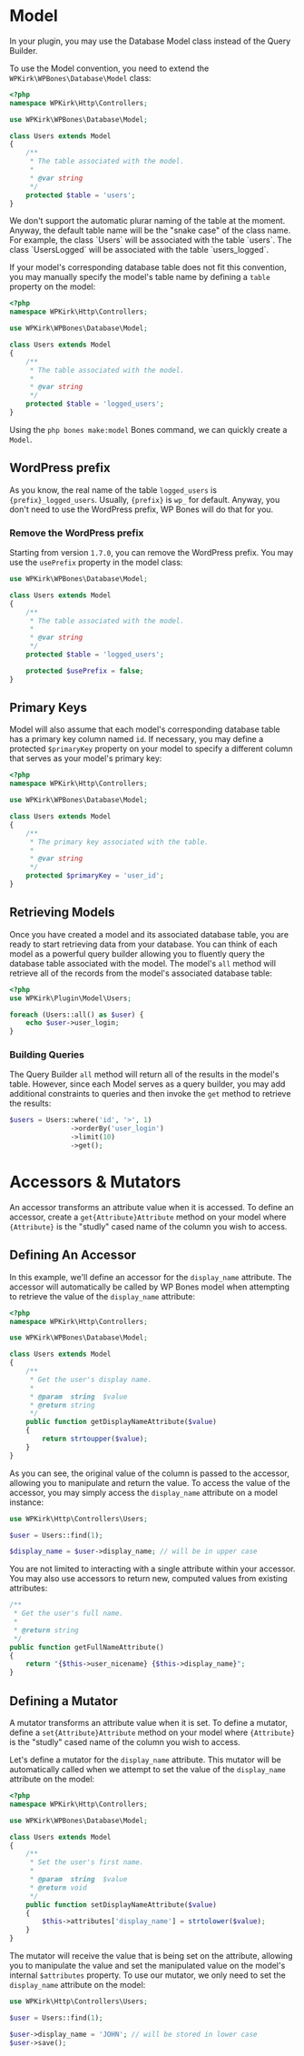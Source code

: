 
# Model

In your plugin, you may use the Database Model class instead of the Query Builder.

To use the Model convention, you need to extend the `WPKirk\WPBones\Database\Model` class:

```php copy
<?php
namespace WPKirk\Http\Controllers;

use WPKirk\WPBones\Database\Model;

class Users extends Model
{
    /**
     * The table associated with the model.
     *
     * @var string
     */
    protected $table = 'users';
}
```

<Callout type="warning">
We don't support the automatic plurar naming of the table at the moment. Anyway, the default table name will be the "snake case" of the class name. For example, the class `Users` will be associated with the table `users`. The class `UsersLogged` will be associated with the table `users_logged`.
</Callout>

If your model's corresponding database table does not fit this convention, you may manually specify the model's table name by defining a `table` property on the model:

```php copy
<?php
namespace WPKirk\Http\Controllers;

use WPKirk\WPBones\Database\Model;

class Users extends Model
{
    /**
     * The table associated with the model.
     *
     * @var string
     */
    protected $table = 'logged_users';
}
```

Using the `php bones make:model` Bones command, we can quickly create a `Model`.

## WordPress prefix

As you know, the real name of the table `logged_users` is `{prefix}_logged_users`. Usually, `{prefix}` is `wp_` for default. Anyway, you don't need to use the WordPress prefix, WP Bones will do that for you.

### Remove the WordPress prefix

Starting from version `1.7.0`, you can remove the WordPress prefix. You may use the `usePrefix` property in the model class:

```php copy {12}
use WPKirk\WPBones\Database\Model;

class Users extends Model
{
    /**
     * The table associated with the model.
     *
     * @var string
     */
    protected $table = 'logged_users';

    protected $usePrefix = false;
}
```

## Primary Keys

Model will also assume that each model's corresponding database table has a primary key column named `id`. If necessary, you may define a protected `$primaryKey` property on your model to specify a different column that serves as your model's primary key:

```php copy
<?php
namespace WPKirk\Http\Controllers;

use WPKirk\WPBones\Database\Model;

class Users extends Model
{
    /**
     * The primary key associated with the table.
     *
     * @var string
     */
    protected $primaryKey = 'user_id';
}
```

## Retrieving Models

Once you have created a model and its associated database table, you are ready to start retrieving data from your database. You can think of each model as a powerful query builder allowing you to fluently query the database table associated with the model. The model's `all` method will retrieve all of the records from the model's associated database table:

```php copy
<?php
use WPKirk\Plugin\Model\Users;

foreach (Users::all() as $user) {
    echo $user->user_login;
}
```

### Building Queries

The Query Builder `all` method will return all of the results in the model's table. However, since each Model serves as a query builder, you may add additional constraints to queries and then invoke the `get` method to retrieve the results:

```php copy
$users = Users::where('id', '>', 1)
               ->orderBy('user_login')
               ->limit(10)
               ->get();
```

# Accessors & Mutators

An accessor transforms an attribute value when it is accessed. To define an accessor, create a `get{Attribute}Attribute` method on your model where `{Attribute}` is the "studly" cased name of the column you wish to access.

## Defining An Accessor

In this example, we'll define an accessor for the `display_name` attribute. The accessor will automatically be called by WP Bones model when attempting to retrieve the value of the `display_name` attribute:

```php copy
<?php
namespace WPKirk\Http\Controllers;

use WPKirk\WPBones\Database\Model;

class Users extends Model
{
    /**
     * Get the user's display name.
     *
     * @param  string  $value
     * @return string
     */
    public function getDisplayNameAttribute($value)
    {
        return strtoupper($value);
    }
}
```

As you can see, the original value of the column is passed to the accessor, allowing you to manipulate and return the value. To access the value of the accessor, you may simply access the `display_name` attribute on a model instance:

```php copy
use WPKirk\Http\Controllers\Users;

$user = Users::find(1);

$display_name = $user->display_name; // will be in upper case
```

You are not limited to interacting with a single attribute within your accessor. You may also use accessors to return new, computed values from existing attributes:

```php copy
/**
 * Get the user's full name.
 *
 * @return string
 */
public function getFullNameAttribute()
{
    return "{$this->user_nicename} {$this->display_name}";
}
```

## Defining a Mutator

A mutator transforms an attribute value when it is set. To define a mutator, define a `set{Attribute}Attribute` method on your model where `{Attribute}` is the "studly" cased name of the column you wish to access.

Let's define a mutator for the `display_name` attribute. This mutator will be automatically called when we attempt to set the value of the `display_name` attribute on the model:

```php copy
<?php
namespace WPKirk\Http\Controllers;

use WPKirk\WPBones\Database\Model;

class Users extends Model
{
    /**
     * Set the user's first name.
     *
     * @param  string  $value
     * @return void
     */
    public function setDisplayNameAttribute($value)
    {
        $this->attributes['display_name'] = strtolower($value);
    }
}
```

The mutator will receive the value that is being set on the attribute, allowing you to manipulate the value and set the manipulated value on the model's internal `$attributes` property. To use our mutator, we only need to set the `display_name` attribute on the model:

```php copy
use WPKirk\Http\Controllers\Users;

$user = Users::find(1);

$user->display_name = 'JOHN'; // will be stored in lower case
$user->save();
```
